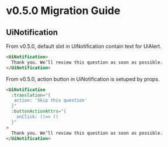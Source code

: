 
<Meta title="Releases/v0.5.x/v0.5.0/Migration Guide" />

# v0.5.0 Migration Guide

## UiNotification
From v0.5.0, default slot in UiNotification contain text for UiAlert.
```html
<UiNotification>
  Thank you. We’ll review this question as soon as possible.
</UiNotification>
```
From v0.5.0, action button in UiNotification is setuped by props.
```html
<UiNotification
  :translation="{
   action: 'Skip this question'
  }"
  :buttonActionAttrs="{
    onClick: ()=> ()
  }"
>
  Thank you. We’ll review this question as soon as possible.
</UiNotification>
```

